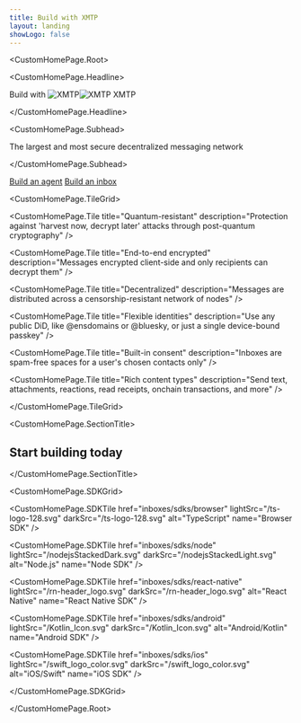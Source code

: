 ```yaml
---
title: Build with XMTP
layout: landing
showLogo: false
---
```



<CustomHomePage.Root>

<CustomHomePage.Headline>

Build with <img src="/x-mark-blue-lightmode.png" alt="XMTP" className="xmtp-logo-light-mode" /><img src="/x-mark-blue-darkmode.png" alt="XMTP" className="xmtp-logo-dark-mode" /> XMTP

</CustomHomePage.Headline>

<CustomHomePage.Subhead>

The largest and most secure decentralized messaging network

</CustomHomePage.Subhead>

<div className="custom-homepage-cta-container">
  <a href="/agents/get-started/build-an-agent" className="custom-homepage-cta-button custom-homepage-cta-button--primary">Build an agent</a>
  <a href="/inboxes/intro/get-started" className="custom-homepage-cta-button custom-homepage-cta-button--secondary">Build an inbox</a>
</div>

<CustomHomePage.TileGrid>

<CustomHomePage.Tile 
  title="Quantum-resistant" 
  description="Protection against 'harvest now, decrypt later' attacks through post-quantum cryptography"
/>

<CustomHomePage.Tile 
  title="End-to-end encrypted" 
  description="Messages encrypted client-side and only recipients can decrypt them"
/>

<CustomHomePage.Tile 
  title="Decentralized" 
  description="Messages are distributed across a censorship-resistant network of nodes"
/>

<CustomHomePage.Tile 
  title="Flexible identities" 
  description="Use any public DiD, like @ensdomains or @bluesky, or just a single device-bound passkey"
/>

<CustomHomePage.Tile 
  title="Built-in consent" 
  description="Inboxes are spam-free spaces for a user's chosen contacts only"
/>

<CustomHomePage.Tile 
  title="Rich content types" 
  description="Send text, attachments, reactions, read receipts, onchain transactions, and more"
/>

</CustomHomePage.TileGrid>

<CustomHomePage.SectionTitle>

<h2 id="start-building">Start building today</h2>

</CustomHomePage.SectionTitle>

<CustomHomePage.SDKGrid>

<CustomHomePage.SDKTile 
  href="inboxes/sdks/browser" 
  lightSrc="/ts-logo-128.svg"
  darkSrc="/ts-logo-128.svg"
  alt="TypeScript"
  name="Browser SDK"
/>

<CustomHomePage.SDKTile 
  href="inboxes/sdks/node" 
  lightSrc="/nodejsStackedDark.svg"
  darkSrc="/nodejsStackedLight.svg"
  alt="Node.js"
  name="Node SDK"
/>

<CustomHomePage.SDKTile 
  href="inboxes/sdks/react-native" 
  lightSrc="/rn-header_logo.svg"
  darkSrc="/rn-header_logo.svg"
  alt="React Native"
  name="React Native SDK"
/>

<CustomHomePage.SDKTile 
  href="inboxes/sdks/android" 
  lightSrc="/Kotlin_Icon.svg"
  darkSrc="/Kotlin_Icon.svg"
  alt="Android/Kotlin"
  name="Android SDK"
/>

<CustomHomePage.SDKTile 
  href="inboxes/sdks/ios" 
  lightSrc="/swift_logo_color.svg"
  darkSrc="/swift_logo_color.svg"
  alt="iOS/Swift"
  name="iOS SDK"
/>

</CustomHomePage.SDKGrid>

</CustomHomePage.Root>